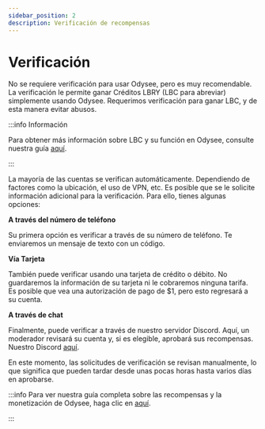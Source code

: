 ---
sidebar_position: 2
description: Verificación de recompensas
---

# Verificación

No se requiere verificación para usar Odysee, pero es muy recomendable. La verificación le permite ganar Créditos LBRY (LBC para abreviar) simplemente usando Odysee. Requerimos verificación para ganar LBC, y de esta manera evitar abusos.

:::info Información

Para obtener más información sobre LBC y su función en Odysee, consulte nuestra guía [aquí](https://help.odysee.tv/es/category-blockchain/).

:::

La mayoría de las cuentas se verifican automáticamente. Dependiendo de factores como la ubicación, el uso de VPN, etc. Es posible que se le solicite información adicional para la verificación. Para ello, tienes algunas opciones:

**A través del número de teléfono**

Su primera opción es verificar a través de su número de teléfono. Te enviaremos un mensaje de texto con un código.

**Vía Tarjeta** 

También puede verificar usando una tarjeta de crédito o débito. No guardaremos la información de su tarjeta ni le cobraremos ninguna tarifa. Es posible que vea una autorización de pago de $1, pero esto regresará a su cuenta.

**A través de chat**

Finalmente, puede verificar a través de nuestro servidor Discord. Aquí, un moderador revisará su cuenta y, si es elegible, aprobará sus recompensas. Nuestro Discord [aquí](https://discord.com/invite/sWedwsNWjX).

En este momento, las solicitudes de verificación se revisan manualmente, lo que significa que pueden tardar desde unas pocas horas hasta varios días en aprobarse.

:::info Para ver nuestra guía completa sobre las recompensas y la monetización de Odysee, haga clic en [aquí](https://help.odysee.tv/es/category-monetization/).

:::